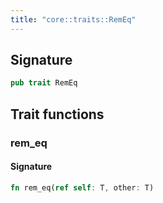 ```yaml
---
title: "core::traits::RemEq"
---
```






## Signature

```rust
pub trait RemEq
```



## Trait functions

### rem_eq







#### Signature

```rust
fn rem_eq(ref self: T, other: T)
```


